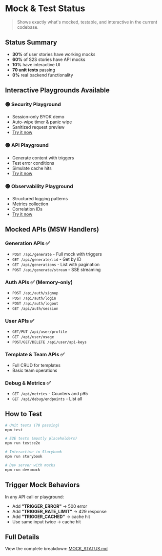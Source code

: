 
# Mock & Test Status

<Meta title="Docs/Mock Status" />

> Shows exactly what's mocked, testable, and interactive in the current codebase.

## Status Summary

- **30%** of user stories have working mocks
- **60%** of S2S stories have API mocks
- **10%** have interactive UI
- **70 unit tests** passing
- **0%** real backend functionality

## Interactive Playgrounds Available

### 🟢 Security Playground

- Session-only BYOK demo
- Auto-wipe timer & panic wipe
- Sanitized request preview
- [Try it now](?path=/docs/docs-security-playground--docs)

### 🟢 API Playground

- Generate content with triggers
- Test error conditions
- Simulate cache hits
- [Try it now](?path=/docs/docs-api-playground--docs)

### 🟢 Observability Playground

- Structured logging patterns
- Metrics collection
- Correlation IDs
- [Try it now](?path=/docs/docs-observability-playground--docs)

## Mocked APIs (MSW Handlers)

### Generation APIs ✅

- `POST /api/generate` - Full mock with triggers
- `GET /api/generate/:id` - Get by ID
- `GET /api/generations` - List with pagination
- `POST /api/generate/stream` - SSE streaming

### Auth APIs ✅ (Memory-only)

- `POST /api/auth/signup`
- `POST /api/auth/login`
- `POST /api/auth/logout`
- `GET /api/auth/session`

### User APIs ✅

- `GET/PUT /api/user/profile`
- `GET /api/user/usage`
- `POST/GET/DELETE /api/user/api-keys`

### Template & Team APIs ✅

- Full CRUD for templates
- Basic team operations

### Debug & Metrics ✅

- `GET /api/metrics` - Counters and p95
- `GET /api/debug/endpoints` - List all

## How to Test

```bash
# Unit tests (70 passing)
npm test

# E2E tests (mostly placeholders)
npm run test:e2e

# Interactive in Storybook
npm run storybook

# Dev server with mocks
npm run dev:mock
```

## Trigger Mock Behaviors

In any API call or playground:

- Add **"TRIGGER_ERROR"** → 500 error
- Add **"TRIGGER_RATE_LIMIT"** → 429 response
- Add **"TRIGGER_CACHED"** → cache hit
- Use same input twice → cache hit

## Full Details

View the complete breakdown: [MOCK_STATUS.md](/docs/MOCK_STATUS.md)
